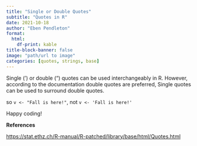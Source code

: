 ```yaml
---
title: "Single or Double Quotes"
subtitle: "Quotes in R"
date: 2021-10-18
author: "Eben Pendleton"
format:
  html:
    df-print: kable
title-block-banner: false
image: "path/url to image"
categories: [quotes, strings, base]
---
```


Single (') or double (") quotes can be used interchangeably in R. However, according to the documentation double quotes are preferred, Single quotes can be used to surround double quotes.

so `v <- "Fall is here!"`, not `v <- 'Fall is here!'`

Happy coding!

**References**

<https://stat.ethz.ch/R-manual/R-patched/library/base/html/Quotes.html>
